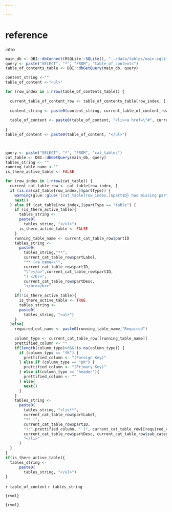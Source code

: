 ```yaml
---

---
```



<!--` reference1 -->
# reference

intro

<!--` reference1/ -->

```r
main_db <- DBI::dbConnect(RSQLite::SQLite(), "../data/tables/main.sqlite")
query <- paste("SELECT", "*", "FROM", "table_of_contents")
table_of_contents_table <- DBI::dbGetQuery(main_db, query)

content_string <-""
table_of_content <-"<ul>"

for (row_index in 1:nrow(table_of_contents_table)) {
  
  current_table_of_content_row <- table_of_contents_table[row_index, ]
  
  content_string <- paste0(content_string, current_table_of_content_row$partLabel, " (", current_table_of_content_row$partID, ") </br>", current_table_of_content_row$partDesc, "</br></br>")
  
  table_of_content <- paste0(table_of_content, "<li><a href=\"#", current_table_of_content_row$partID, "\">", current_table_of_content_row$partID, "</a></li>")
  
}
table_of_content <- paste0(table_of_content, "</ul>")



query <- paste("SELECT", "*", "FROM", "cat_tables")
cat_table <- DBI::dbGetQuery(main_db, query)
tables_string <- ""
running_table_name <-""
is_there_active_table <- FALSE

for (row_index in 1:nrow(cat_table)) {
  current_cat_table_row <- cat_table[row_index, ]
  if (is.na(cat_table[row_index,]$partType)) {
    warning(glue::glue('{cat_table[row_index,]$partID} has missing partType and will be skipped'))
    next()
  } else if (cat_table[row_index,]$partType == "table") {
    if (is_there_active_table){
      tables_string <-
      paste0(
        tables_string, "</ul>")
      is_there_active_table <- FALSE
    }
    running_table_name <- current_cat_table_row$partID
    tables_string <-
      paste0(
        tables_string,"**", 
        current_cat_table_row$partLabel,
        "** (<a name=\"",
        current_cat_table_row$partID,
        "\"></a>",current_cat_table_row$partID,
        ") </br>",
        current_cat_table_row$partDesc,
        "</br></br>"
      )
    if(!is_there_active_table){
      is_there_active_table <- TRUE
      tables_string <-
      paste0(
        tables_string, "<ul>")
    }
  }else{
    required_col_name <- paste0(running_table_name,"Required")
    
    column_type <- current_cat_table_row[[running_table_name]]
    prettified_column <- ""
    if(length(column_type)>0&&!is.na(column_type)) {
      if (column_type == "fK") {
        prettified_column <- "(Foreign Key)"
      } else if (column_type == "pK") {
        prettified_column <- "(Primary Key)"
      } else if(column_type == "header"){
        prettified_column <- ""
      } else{
        next()
      }
    }
    tables_string <-
      paste0(
        tables_string, "<li>**",
        current_cat_table_row$partLabel,
        "** (",
        current_cat_table_row$partID,
        "):",prettified_column, " (", current_cat_table_row[[required_col_name]], ") [", current_cat_table_row$dataType, "]</br>",
        current_cat_table_row$partDesc, current_cat_table_row$sub_categories_string, 
        "</li>"
      )
  }
}
if(is_there_active_table){
  tables_string <-
      paste0(
        tables_string, "</ul>")
}

```

`r table_of_content`
`r tables_string`

```{rvml}```


```{rvml}```